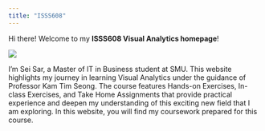 ```yaml
---
title: "ISSS608"
---
```


Hi there! Welcome to my **ISSS608 Visual Analytics homepage**!

![](VA.JPG){fig-align="center"}

I’m Sei Sar, a Master of IT in Business student at SMU. This website highlights my journey in learning Visual Analytics under the guidance of Professor Kam Tim Seong. The course features Hands-on Exercises, In-class Exercises, and Take Home Assignments that provide practical experience and deepen my understanding of this exciting new field that I am exploring. In this website, you will find my coursework prepared for this course.
